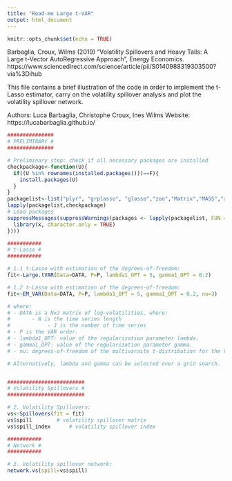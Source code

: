 ```yaml
---
title: "Read-me Large t-VAR"
output: html_document
---
```


```r
knitr::opts_chunk$set(echo = TRUE)
```


Barbaglia, Croux, Wilms (2019) "Volatility Spillovers and Heavy Tails: A Large t-Vector AutoRegressive Approach", Energy Economics.
https://www.sciencedirect.com/science/article/pii/S0140988319303500?via%3Dihub

This file contains a brief illustration of the code in order to implement the t-Lasso estimator, carry on the volatility spillover analysis and plot the volatility spillover network.

Authors: Luca Barbaglia, Christophe Croux, Ines Wilms
Website: https://lucabarbaglia.github.io/


```r
###############
# PRELIMINARY #
###############

# Preliminary step: check if all necessary packages are installed 
checkpackage<-function(U){
  if((U %in% rownames(installed.packages()))==F){
    install.packages(U)
  }
}
packagelist<-list("plyr", "grplasso", "glasso","zoo","Matrix","MASS","xtable","CADFtest","plm","foreach","doSNOW","QRM","vars","igraph","ggplot2","scales","rARPACK","ghyp","magic","MVN","glmnet")
lapply(packagelist,checkpackage)
# Load packages
suppressMessages(suppressWarnings(packages <- lapply(packagelist, FUN = function(x) {
  library(x, character.only = TRUE)
})))

###########
# t-Lasso #
###########

# 1.1 t-Lasso with estimation of the degrees-of-freedom:
fit<-Large.tVAR(Data=DATA, P=P, lambda1_OPT = 5, gamma1_OPT = 0.2) 

# 1.2 t-Lasso with estimation of the degrees-of-freedom:
fit<-EM_VAR(Data=DATA, P=P, lambda1_OPT = 5, gamma1_OPT = 0.2, nu=3) 

# where:
# - DATA is a NxJ matrix of log-volatilities, where:
#	    - N is the time series length
#            - J is the number of time series
# - P is the VAR order.
# - lambda1_OPT: value of the regularization parameter lambda.
# - gamma1_OPT: value of the regularization parameter gamma.
# - nu: degrees-of-freedom of the multivaraite t-distribution for the VAR innnovations.

# Alternatively, lambda and gamma can be selected over a grid search.


#########################
# Volatility Spillovers #
#########################

# 2. Volatility Spillovers:
vs<-Spillovers(fit = fit)
vs$spill 		# volatility spillover matrix
vs$spill_index 		# volatility spillover index

###########
# Network #
###########

# 3. Volatility spillover network:
network.vs(spill=vs$spill)
```





